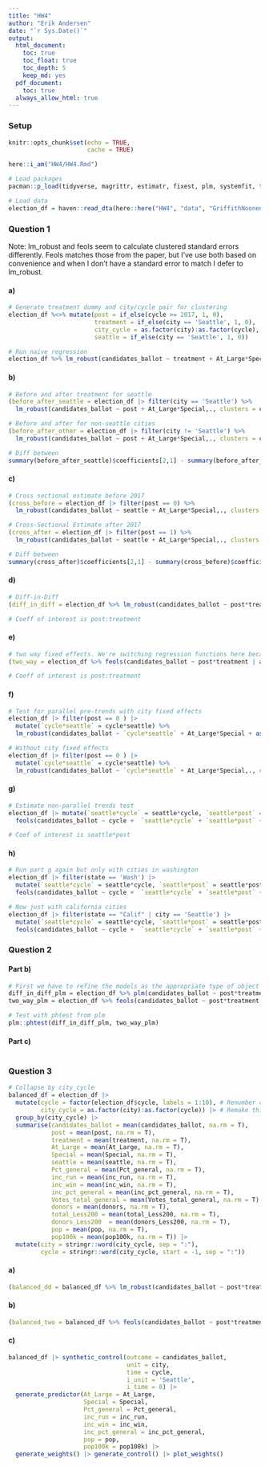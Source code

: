 ```yaml
---
title: "HW4"
author: "Erik Andersen"
date: "`r Sys.Date()`"
output: 
  html_document:
    toc: true
    toc_float: true
    toc_depth: 5
    keep_md: yes
  pdf_document:
    toc: true
  always_allow_html: true
---
```


### Setup

```r
knitr::opts_chunk$set(echo = TRUE,
                      cache = TRUE)
```

```r
here::i_am("HW4/HW4.Rmd")

# Load packages
pacman::p_load(tidyverse, magrittr, estimatr, fixest, plm, systemfit, tidysynth)
```

```r
# Load data
election_df = haven::read_dta(here::here("HW4", "data", "GriffithNoonen2022_Econ587.dta"))
```

### Question 1

Note: lm_robust and feols seem to calculate clustered standard errors differently. Feols matches those from the paper, but I've use both based on convenience and when I don't have a standard error to match I defer to lm_robust. 

#### a)

```r
# Generate treatment dummy and city/cycle pair for clustering
election_df %<>% mutate(post = if_else(cycle >= 2017, 1, 0), 
                        treatment = if_else(city == 'Seattle', 1, 0),
                        city_cycle = as.factor(city):as.factor(cycle),
                        seattle = if_else(city == 'Seattle', 1, 0))

# Run naive regression
election_df %>% lm_robust(candidates_ballot ~ treatment + At_Large*Special,., clusters = city_cycle)
```

#### b)

```r
# Before and after treatment for seattle
(before_after_seattle = election_df |> filter(city == 'Seattle') %>%
  lm_robust(candidates_ballot ~ post + At_Large*Special,., clusters = city_cycle))

# Before and after for non-seattle cities
(before_after_other = election_df |> filter(city != 'Seattle') %>%
  lm_robust(candidates_ballot ~ post + At_Large*Special,., clusters = city_cycle))

# Diff between
summary(before_after_seattle)$coefficients[2,1] - summary(before_after_other)$coefficients[2,1]
```

#### c)

```r
# Cross sectional estimate before 2017
(cross_before = election_df |> filter(post == 0) %>%
  lm_robust(candidates_ballot ~ seattle + At_Large*Special,., clusters = city_cycle))

# Cross-Sectional Estimate after 2017
(cross_after = election_df |> filter(post == 1) %>%
  lm_robust(candidates_ballot ~ seattle + At_Large*Special,., clusters = city_cycle))

# Diff between
summary(cross_after)$coefficients[2,1] - summary(cross_before)$coefficients[2,1]

```


#### d)

```r
# Diff-in-Diff
(diff_in_diff = election_df %>% lm_robust(candidates_ballot ~ post*treatment + At_Large*Special,., clusters = city_cycle)) # 2.8

# Coeff of interest is post:treatment
```

#### e)

```r
# two way fixed effects. We're switching regression functions here because it has prettier output, and seems to calculate standard errors in a slightly different way that matches the paper
(two_way = election_df %>% feols(candidates_ballot ~ post*treatment | as.factor(city) + as.factor(cycle) + At_Large*Special,., cluster = "city_cycle"))# Point estimate and se match

# Coeff of interest is post:treatment
```

#### f)

```r
# Test for parallel pre-trends with city fixed effects
election_df |> filter(post == 0 ) |> 
  mutate(`cycle*seattle` = cycle*seattle) %>%
  lm_robust(candidates_ballot ~ `cycle*seattle` + At_Large*Special + as.factor(city),., clusters = city_cycle)

# Without city fixed effects
election_df |> filter(post == 0 ) |> 
  mutate(`cycle*seattle` = cycle*seattle) %>%
  lm_robust(candidates_ballot ~ `cycle*seattle` + At_Large*Special,., clusters = city_cycle)
```

#### g)

```r
# Estimate non-parallel trends test
election_df |> mutate(`seattle*cycle` = seattle*cycle, `seattle*post` = seattle*post) %>%
  feols(candidates_ballot ~ cycle +  `seattle*cycle` + `seattle*post` + At_Large*Special + as.factor(city),., cluster = "city_cycle")

# Coef of interest is seattle*post
```

#### h)

```r
# Run part g again but only with cities in washington
election_df |> filter(state == 'Wash') |> 
  mutate(`seattle*cycle` = seattle*cycle, `seattle*post` = seattle*post) %>%
  feols(candidates_ballot ~ cycle +  `seattle*cycle` + `seattle*post` + At_Large*Special + as.factor(city),., cluster = "city_cycle")

# Now just with california cities
election_df |> filter(state == "Calif" | city == 'Seattle') |> 
  mutate(`seattle*cycle` = seattle*cycle, `seattle*post` = seattle*post) %>%
  feols(candidates_ballot ~ cycle +  `seattle*cycle` + `seattle*post` + At_Large*Special + as.factor(city),., cluster = "city_cycle")
```

### Question 2

#### Part b)

```r
# First we have to refine the models as the appropriate type of object because r is kinda stupid
diff_in_diff_plm = election_df %>% plm(candidates_ballot ~ post*treatment + At_Large*Special,.)
two_way_plm = election_df %>% feols(candidates_ballot ~ post*treatment + as.factor(city) + as.factor(cycle) + At_Large*Special,.)

# Test with phtest from plm
plm::phtest(diff_in_diff_plm, two_way_plm)
```

#### Part c)

```r

```



























### Question 3

```r
# Collapse by city_cycle 
balanced_df = election_df |> 
  mutate(cycle = factor(election_df$cycle, labels = 1:10), # Renumber cycles 1 through 10
         city_cycle = as.factor(city):as.factor(cycle)) |> # Remake this variable using new numbering
  group_by(city_cycle) |> 
  summarise(candidates_ballot = mean(candidates_ballot, na.rm = T),
            post = mean(post, na.rm = T),
            treatment = mean(treatment, na.rm = T),
            At_Large = mean(At_Large, na.rm = T),
            Special = mean(Special, na.rm = T),
            seattle = mean(seattle, na.rm = T),
            Pct_general = mean(Pct_general, na.rm = T),
            inc_run = mean(inc_run, na.rm = T),
            inc_win = mean(inc_win, na.rm = T),
            inc_pct_general = mean(inc_pct_general, na.rm = T),
            Votes_total_general = mean(Votes_total_general, na.rm = T),
            donors = mean(donors, na.rm = T),
            total_Less200 = mean(total_Less200, na.rm = T),
            donors_Less200  = mean(donors_Less200, na.rm = T),
            pop = mean(pop, na.rm = T),
            pop100k = mean(pop100k, na.rm = T)) |> 
  mutate(city = stringr::word(city_cycle, sep = ":"),
         cycle = stringr::word(city_cycle, start = -1, sep = ":"))
```

#### a)

```r
(balanced_dd = balanced_df %>% lm_robust(candidates_ballot ~ post*treatment + At_Large*Special,., clusters = city_cycle)) # 3.1
```

#### b)

```r
(balanced_two = balanced_df %>% feols(candidates_ballot ~ post*treatment | as.factor(city) + as.factor(cycle) + At_Large*Special,., cluster = "city_cycle"))
```

#### c)

```r
balanced_df |> synthetic_control(outcome = candidates_ballot,
                                 unit = city,
                                 time = cycle,
                                 i_unit = 'Seattle',
                                 i_time = 8) |> 
  generate_predictor(At_Large = At_Large,
                     Special = Special,
                     Pct_general = Pct_general,
                     inc_run = inc_run,
                     inc_win = inc_win,
                     inc_pct_general = inc_pct_general,
                     pop = pop,
                     pop100k = pop100k) |> 
  generate_weights() |> generate_control() |> plot_weights()
```
















